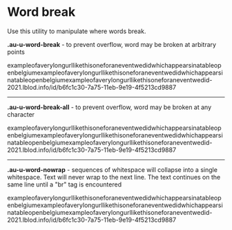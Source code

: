 
<Meta title="Utilities/Word break" />

<style>{`
  .sbdocs-p,
  .sbdocs-ul,
  .sbdocs-li,
  .sbdocs-p code {
    font-weight: 400;
    font-size: 1.6rem;
  }

  .sbdocs-a {
    display: inline-flex;
    align-items: center;
    font-family: var(--au-font);
    transition: color var(--au-transition), text-decoration var(--au-transition);
    font-weight: var(--au-regular);
    text-decoration: underline;
    text-decoration-color: var(--au-blue-300);
    color: var(--au-blue-700);
  }

  .sbdocs-a:visited {
    color: var(--au-blue-700);
  }

  .sbdocs-a:hover,
  .sbdocs-a:focus {
    color: var(--au-blue-900);
    text-decoration-color: var(--au-blue-200);
  }

  .sbdocs-a:focus {
    outline: var(--au-outline);
    outline-offset: var(--au-outline-offset);
  }

  code {
    font-family: courier, monospace;
  }

  .os-content {
    background-color: var(--au-gray-100);
  }
`}</style>

# Word break

<p>Use this utility to manipulate where words break.</p>

<div class="au-o-box au-d-component">
  <p><strong>.au-u-word-break</strong> - to prevent overflow, word may be broken at arbitrary points</p>
  <p><span class="au-u-word-break">exampleofaverylongurllikethisoneforaneventwedidwhichappearsinatableopenbelgiumexampleofaverylongurllikethisoneforaneventwedidwhichappearsinatableopenbelgiumexampleofaverylongurllikethisoneforaneventwedid-2021.lblod.info/id/b6fc1c30-7a75-11eb-9e19-4f5213cd9887</span></p>
  <hr />
  <p><strong>.au-u-word-break-all</strong> - to prevent overflow, word may be broken at any character</p>
  <p><span class="au-u-word-break-all">exampleofaverylongurllikethisoneforaneventwedidwhichappearsinatableopenbelgiumexampleofaverylongurllikethisoneforaneventwedidwhichappearsinatableopenbelgiumexampleofaverylongurllikethisoneforaneventwedid-2021.lblod.info/id/b6fc1c30-7a75-11eb-9e19-4f5213cd9887</span></p>
  <hr />
  <p><strong>.au-u-word-nowrap</strong> - sequences of whitespace will collapse into a single whitespace. Text will never wrap to the next line. The text continues on the same line until a "br" tag is encountered</p>
  <p><span class="au-u-word-nowrap">exampleofaverylongurllikethisoneforaneventwedidwhichappearsinatableopenbelgiumexampleofaverylongurllikethisoneforaneventwedidwhichappearsinatableopenbelgiumexampleofaverylongurllikethisoneforaneventwedid-2021.lblod.info/id/b6fc1c30-7a75-11eb-9e19-4f5213cd9887</span></p>
</div>
